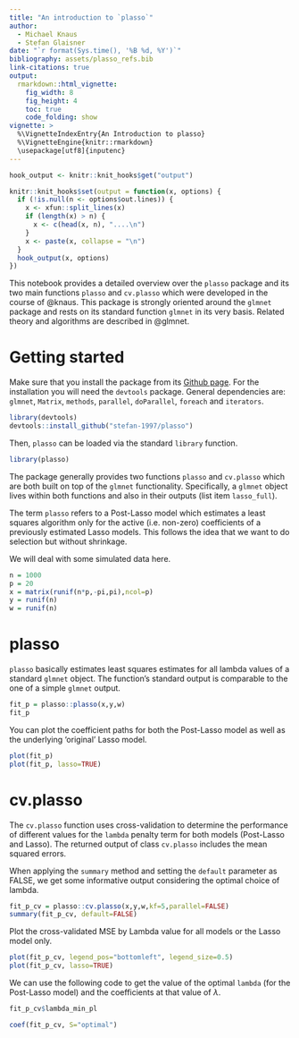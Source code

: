 ```yaml
---
title: "An introduction to `plasso`"
author:
  - Michael Knaus
  - Stefan Glaisner
date: "`r format(Sys.time(), '%B %d, %Y')`"
bibliography: assets/plasso_refs.bib
link-citations: true
output:
  rmarkdown::html_vignette:
    fig_width: 8
    fig_height: 4
    toc: true
    code_folding: show
vignette: >
  %\VignetteIndexEntry{An Introduction to plasso}
  %\VignetteEngine{knitr::rmarkdown}
  \usepackage[utf8]{inputenc}
---
```


```r

hook_output <- knitr::knit_hooks$get("output")

knitr::knit_hooks$set(output = function(x, options) {
  if (!is.null(n <- options$out.lines)) {
    x <- xfun::split_lines(x)
    if (length(x) > n) {
      x <- c(head(x, n), "....\n")
    }
    x <- paste(x, collapse = "\n")
  }
  hook_output(x, options)
})

```

This notebook provides a detailed overview over the `plasso` package and its two main functions `plasso` and `cv.plasso` which were developed in the course of @knaus. This package is strongly oriented around the `glmnet` package and rests on its standard function `glmnet` in its very basis. Related theory and algorithms are described in @glmnet.


# Getting started

Make sure that you install the package from its [Github page](https://github.com/stefan-1997/plasso). For the installation you will need the `devtools` package. General dependencies are: `glmnet`, `Matrix`, `methods`, `parallel`, `doParallel`, `foreach` and `iterators`.

```r

library(devtools)
devtools::install_github("stefan-1997/plasso")

```

Then, `plasso` can be loaded via the standard `library` function.

```r

library(plasso)

```

The package generally provides two functions `plasso` and `cv.plasso` which are both built on top of the `glmnet` functionality. Specifically, a `glmnet` object lives within both functions and also in their outputs (list item `lasso_full`).

The term `plasso` refers to a Post-Lasso model which estimates a least squares algorithm only for the active (i.e. non-zero) coefficients of a previously estimated Lasso models. This follows the idea that we want to do selection but without shrinkage.

We will deal with some simulated data here.

```r

n = 1000
p = 20
x = matrix(runif(n*p,-pi,pi),ncol=p)
y = runif(n)
w = runif(n)

```

# plasso

`plasso` basically estimates least squares estimates for all lambda values of a standard `glmnet` object. The function's standard output is comparable to the one of a simple `glmnet` output.

```r

fit_p = plasso::plasso(x,y,w)
fit_p

```

You can plot the coefficient paths for both the Post-Lasso model as well as the underlying 'original' Lasso model.

```r

plot(fit_p)
plot(fit_p, lasso=TRUE)

```


# cv.plasso

The `cv.plasso` function uses cross-validation to determine the performance of different values for the `lambda` penalty term for both models (Post-Lasso and Lasso). The returned output of class `cv.plasso` includes the mean squared errors.

When applying the `summary` method and setting the `default` parameter as FALSE, we get some informative output considering the optimal choice of lambda.

```r

fit_p_cv = plasso::cv.plasso(x,y,w,kf=5,parallel=FALSE)
summary(fit_p_cv, default=FALSE)

```

Plot the cross-validated MSE by Lambda value for all models or the Lasso model only.

```r

plot(fit_p_cv, legend_pos="bottomleft", legend_size=0.5)
plot(fit_p_cv, lasso=TRUE)

```

We can use the following code to get the value of the optimal `lambda` (for the Post-Lasso model) and the coefficients at that value of $\lambda$.

```r

fit_p_cv$lambda_min_pl

```

```r

coef(fit_p_cv, S="optimal")

```
<br>
<br>
<br>